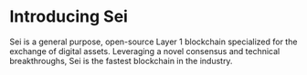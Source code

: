 # Introducing Sei

Sei is a general purpose, open-source Layer 1 blockchain specialized for the exchange of digital assets. Leveraging a novel consensus and technical breakthroughs, Sei is the fastest blockchain in the industry.
